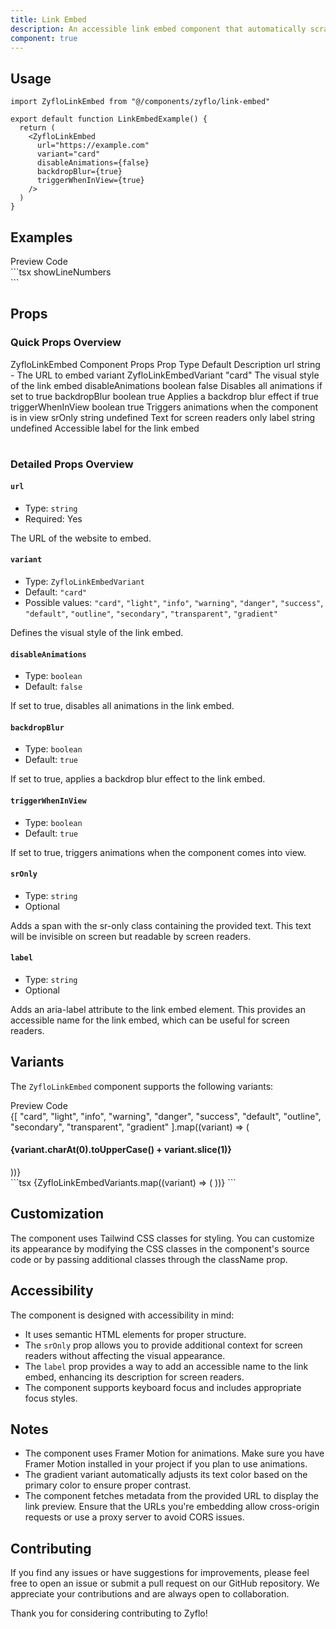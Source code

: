 ```yaml
---
title: Link Embed
description: An accessible link embed component that automatically scrapes the link and displays a preview with various styles, animations and multiple variants to choose from.
component: true
---
```


## Usage

```tsx
import ZyfloLinkEmbed from "@/components/zyflo/link-embed"

export default function LinkEmbedExample() {
  return (
    <ZyfloLinkEmbed
      url="https://example.com"
      variant="card"
      disableAnimations={false}
      backdropBlur={true}
      triggerWhenInView={true}
    />
  )
}
```

## Examples

<Tabs defaultValue="preview" className="w-full mb-4">
  <TabsList className="mb-1">
    <TabsTrigger className="px-10 py-2.5 inline-flex gap-2" value="preview"><Icons.preview className="size-4"/>Preview</TabsTrigger>
    <TabsTrigger className="px-10 py-2.5 inline-flex gap-2" value="code"><Icons.code className="size-4"/>Code</TabsTrigger>
  </TabsList>
  <TabsContent value="preview">
    <ZyfloWindowMockup>
      <div className="flex flex-col gap-4">
        <ZyfloLinkEmbed url="https://www.harjot.pro" variant="card" />
        <ZyfloLinkEmbed url="https://www.zyflo.co" variant="light" />
      </div>
    </ZyfloWindowMockup>
  </TabsContent>
  <TabsContent value="code">
    ```tsx showLineNumbers
    <div className="flex flex-col gap-4">
        <ZyfloLinkEmbed url="https://www.harjot.pro" variant="card" />
        <ZyfloLinkEmbed url="https://www.zyflo.co" variant="light" />
    </div>
    ```
  </TabsContent>
</Tabs>

## Props

### Quick Props Overview

<Table>
  <TableCaption>ZyfloLinkEmbed Component Props</TableCaption>
  <TableHeader>
    <TableRow className="border-foreground/50 border-b font-bold text-foreground">
      <TableHead className="md:w-[19%] w-[35%]">Prop</TableHead>
      <TableHead className="w-[25%] md:block hidden">Type</TableHead>
      <TableHead className="w-[15%] lg:block hidden">Default</TableHead>
      <TableHead className="lg:w-[41%] md:w-[56%] w-[65%]">Description</TableHead>
    </TableRow>
  </TableHeader>
  <TableBody>
    <TableRow>
      <TableCell className="md:w-[19%] w-[35%]">url</TableCell>
      <TableCell className="w-[25%] md:block hidden">string</TableCell>
      <TableCell className="w-[15%] lg:block hidden">-</TableCell>
      <TableCell className="lg:w-[41%] md:w-[56%] w-[65%]">The URL to embed</TableCell>
    </TableRow>
    <TableRow>
      <TableCell className="md:w-[19%] w-[35%]">variant</TableCell>
      <TableCell className="w-[25%] md:block hidden">ZyfloLinkEmbedVariant</TableCell>
      <TableCell className="w-[15%] lg:block hidden">"card"</TableCell>
      <TableCell className="lg:w-[41%] md:w-[56%] w-[65%]">The visual style of the link embed</TableCell>
    </TableRow>
    <TableRow>
      <TableCell className="md:w-[19%] w-[35%]">disableAnimations</TableCell>
      <TableCell className="w-[25%] md:block hidden">boolean</TableCell>
      <TableCell className="w-[15%] lg:block hidden">false</TableCell>
      <TableCell className="lg:w-[41%] md:w-[56%] w-[65%]">Disables all animations if set to true</TableCell>
    </TableRow>
    <TableRow>
      <TableCell className="md:w-[19%] w-[35%]">backdropBlur</TableCell>
      <TableCell className="w-[25%] md:block hidden">boolean</TableCell>
      <TableCell className="w-[15%] lg:block hidden">true</TableCell>
      <TableCell className="lg:w-[41%] md:w-[56%] w-[65%]">Applies a backdrop blur effect if true</TableCell>
    </TableRow>
    <TableRow>
      <TableCell className="md:w-[19%] w-[35%]">triggerWhenInView</TableCell>
      <TableCell className="w-[25%] md:block hidden">boolean</TableCell>
      <TableCell className="w-[15%] lg:block hidden">true</TableCell>
      <TableCell className="lg:w-[41%] md:w-[56%] w-[65%]">Triggers animations when the component is in view</TableCell>
    </TableRow>
    <TableRow>
      <TableCell className="md:w-[19%] w-[35%]">srOnly</TableCell>
      <TableCell className="w-[25%] md:block hidden">string</TableCell>
      <TableCell className="w-[15%] lg:block hidden">undefined</TableCell>
      <TableCell className="lg:w-[41%] md:w-[56%] w-[65%]">Text for screen readers only</TableCell>
    </TableRow>
    <TableRow>
      <TableCell className="md:w-[19%] w-[35%]">label</TableCell>
      <TableCell className="w-[25%] md:block hidden">string</TableCell>
      <TableCell className="w-[15%] lg:block hidden">undefined</TableCell>
      <TableCell className="lg:w-[41%] md:w-[56%] w-[65%]">Accessible label for the link embed</TableCell>
    </TableRow>
  </TableBody>
</Table>

### Detailed Props Overview

#### <code>url</code>
- Type: `string`
- Required: Yes

The URL of the website to embed.

#### <code>variant</code>
- Type: `ZyfloLinkEmbedVariant`
- Default: `"card"`
- Possible values: `"card"`, `"light"`, `"info"`, `"warning"`, `"danger"`, `"success"`, `"default"`, `"outline"`, `"secondary"`, `"transparent"`, `"gradient"`

Defines the visual style of the link embed.

#### <code>disableAnimations</code>
- Type: `boolean`
- Default: `false`

If set to true, disables all animations in the link embed.

#### <code>backdropBlur</code>
- Type: `boolean`
- Default: `true`

If set to true, applies a backdrop blur effect to the link embed.

#### <code>triggerWhenInView</code>
- Type: `boolean`
- Default: `true`

If set to true, triggers animations when the component comes into view.

#### <code>srOnly</code>
- Type: `string`
- Optional

Adds a span with the sr-only class containing the provided text. This text will be invisible on screen but readable by screen readers.

#### <code>label</code>
- Type: `string`
- Optional

Adds an aria-label attribute to the link embed element. This provides an accessible name for the link embed, which can be useful for screen readers.

## Variants

The `ZyfloLinkEmbed` component supports the following variants:

<Tabs defaultValue="preview" className="w-full mb-4">
  <TabsList className="mb-1">
    <TabsTrigger className="px-10 py-2.5 inline-flex gap-2" value="preview"><Icons.preview className="size-4"/>Preview</TabsTrigger>
    <TabsTrigger className="px-10 py-2.5 inline-flex gap-2" value="code"><Icons.code className="size-4"/>Code</TabsTrigger>
  </TabsList>
  <TabsContent value="preview">
    <ZyfloWindowMockup>
      <div className="grid gap-4 md:grid-cols-1 grid-cols-1">
        {[
            "card",
            "light",
            "info",
            "warning",
            "danger",
            "success",
            "default",
            "outline",
            "secondary",
            "transparent",
            "gradient"
            ].map((variant) => (
          <div key={variant} className="w-full flex flex-col gap-2">
                <h4>{variant.charAt(0).toUpperCase() + variant.slice(1)}</h4>
              <ZyfloLinkEmbed
                key={variant}
                url="https://harjot.pro"
                variant={variant}
                className="w-full"
              />
          </div>
        ))}
      </div>
    </ZyfloWindowMockup>
  </TabsContent>
  <TabsContent value="code">
    ```tsx
    {ZyfloLinkEmbedVariants.map((variant) => (
      <ZyfloLinkEmbed
        key={variant}
        url="https://example.com"
        variant={variant}
      />
    ))}
    ```
  </TabsContent>
</Tabs>

## Customization

The component uses Tailwind CSS classes for styling. You can customize its appearance by modifying the CSS classes in the component's source code or by passing additional classes through the className prop.

## Accessibility

The component is designed with accessibility in mind:

- It uses semantic HTML elements for proper structure.
- The `srOnly` prop allows you to provide additional context for screen readers without affecting the visual appearance.
- The `label` prop provides a way to add an accessible name to the link embed, enhancing its description for screen readers.
- The component supports keyboard focus and includes appropriate focus styles.

## Notes

- The component uses Framer Motion for animations. Make sure you have Framer Motion installed in your project if you plan to use animations.
- The gradient variant automatically adjusts its text color based on the primary color to ensure proper contrast.
- The component fetches metadata from the provided URL to display the link preview. Ensure that the URLs you're embedding allow cross-origin requests or use a proxy server to avoid CORS issues.

## Contributing

If you find any issues or have suggestions for improvements, please feel free to open an issue or submit a pull request on our GitHub repository. We appreciate your contributions and are always open to collaboration.

Thank you for considering contributing to Zyflo!
